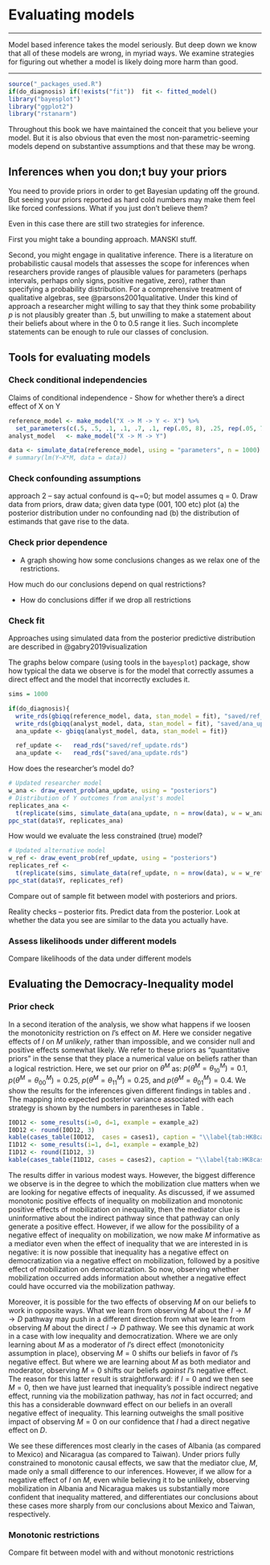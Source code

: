 # Evaluating models {#evaluation}

***

Model based inference takes the model seriously. But deep down we know that all of these models are wrong, in myriad ways. We examine strategies for figuring out whether a model is likely doing more harm than good.

***


```r
source("_packages_used.R")
if(do_diagnosis) if(!exists("fit"))  fit <- fitted_model()
library("bayesplot")
library("ggplot2")
library("rstanarm")
```


Throughout this book we have maintained the conceit that you believe your model. But it is also obvious that even the most non-parametric-seeming models depend on substantive assumptions and that these may be wrong. 

## Inferences when you don;t buy your priors

You need to provide priors in order to get Bayesian updating off the ground. But seeing your priors reported as hard cold numbers may make them feel like forced confessions. What if you just don't believe them?

Even in this case there are still two strategies for inference.

First you might take a bounding approach. MANSKI stuff.

Second, you might engage in qualitative inference. There is a literature on probabilistic causal models that assesses the scope for inferences when researchers provide ranges of plausible values for parameters (perhaps intervals, perhaps only signs, positive negative, zero), rather than specifying a probability distribution. For a comprehensive treatment of qualitative algebras, see @parsons2001qualitative. Under this kind of approach  a researcher might willing to say that they think some probability $p$ is not plausibly  greater than .5,  but unwilling to make a statement about their beliefs about where in the $0$ to $0.5$ range it lies. Such incomplete statements can be enough to rule our classes of conclusion.



## Tools for evaluating models

### Check conditional independencies

Claims of conditional independence - Show for whether there's a direct effect of X on Y

```r
reference_model <- make_model("X -> M -> Y <- X") %>%
  set_parameters(c(.5, .5, .1, .1, .7, .1, rep(.05, 8), .25, rep(.05, 7)))
analyst_model   <- make_model("X -> M -> Y")

data <- simulate_data(reference_model, using = "parameters", n = 1000)
# summary(lm(Y~X*M, data = data))
```

### Check confounding assumptions

approach 2 -- say actual confound is q~=0; but model  assumes q = 0. Draw data from priors, draw data; given data type (001, 100 etc) plot (a) the posterior distribution under no confounding nad (b) the distribution of estimands that gave rise to the data.  

### Check prior dependence


- A graph showing how some conclusions changes as we relax one of the restrictions.

How much do our conclusions depend on qual restrictions?

- How do conclusions differ if we drop all restrictions

### Check fit

Approaches using simulated data from the posterior predictive distribution  are described in @gabry2019visualization

The graphs below compare (using tools in the `bayesplot`) package, show how typical the data we observe is for the model that correctly assumes a direct effect and the model that incorrectly excludes it. 


```r
sims = 1000

if(do_diagnosis){
  write_rds(gbiqq(reference_model, data, stan_model = fit), "saved/ref_update.rds") 
  write_rds(gbiqq(analyst_model, data, stan_model = fit), "saved/ana_update.rds") 
  ana_update <- gbiqq(analyst_model, data, stan_model = fit)}

  ref_update <-   read_rds("saved/ref_update.rds") 
  ana_update <-   read_rds("saved/ana_update.rds") 
```


How does the researcher's model do?

```r
# Updated researcher model
w_ana <- draw_event_prob(ana_update, using = "posteriors")
# Distribution of Y outcomes from analyst's model
replicates_ana <- 
  t(replicate(sims, simulate_data(ana_update, n = nrow(data), w = w_ana)$Y))
ppc_stat(data$Y, replicates_ana)

```

How would we evaluate the less constrained (true) model?

```r
# Updated alternative model
w_ref <- draw_event_prob(ref_update, using = "posteriors")
replicates_ref <- 
  t(replicate(sims, simulate_data(ref_update, n = nrow(data), w = w_ref)$Y))
ppc_stat(data$Y, replicates_ref)
```

<!-- - Generate equivalent of an R^2. Using posterior, make predictions for all the cases, say, on Y. How much lower is the error from that prediction than from the  -->

Compare out of sample fit between model with posteriors and priors. 

Reality checks -- posterior fits. Predict data from the posterior. Look at whether the data you see are similar to the data you actually have. 

### Assess likelihoods under different models

Compare likelihoods of the data under different models



## Evaluating the Democracy-Inequality model


### Prior check
In a second iteration of the analysis, we show what happens if we loosen the monotonicity restriction on $I$'s effect on $M$. Here we  consider negative effects of $I$ on $M$ *unlikely*, rather than impossible, and we consider null and positive effects somewhat likely. We refer to these priors as "quantitative priors" in the sense that they place a numerical value on beliefs rather than a logical restriction. Here, we set our prior on $\theta^M$ as: $p(\theta^M=\theta^M_{10})=0.1$, $p(\theta^M=\theta^M_{00})=0.25$, $p(\theta^M=\theta^M_{11})=0.25$, and $p(\theta^M=\theta^M_{01})=0.4$. We show the results for the inferences given different findings in tables \ref{tab:HK8cases1quant} and \ref{tab:HK8cases2quant}. The mapping into expected posterior variance associated with each strategy is shown by the numbers in parentheses in  Table \ref{CaseLearn}.

```r
I0D12 <- some_results(i=0, d=1, example = example_a2)
I0D12 <- round(I0D12, 3)
kable(cases_table(I0D12,  cases = cases1), caption = "\\label{tab:HK8cases1quant} Four cases with low inequality and  democratization. Question of interest: Was low inequality a cause of democracy? Table shows posterior beliefs for different data for 4 cases given information on $M$ or $P$. Data from Haggard and Kaufman (2012). Analyses here use priors assuming quantitative restrictions.")
I1D12 <- some_results(i=1, d=1, example = example_b2)
I1D12 <- round(I1D12, 3)
kable(cases_table(I1D12, cases = cases2), caption = "\\label{tab:HK8cases2} Four cases with high inequality and  democratization. Question of interest: Was high inequality a cause of democratization? Table shows posterior beliefs for different data for 4 cases given information on $M$ or $P$. Data from Haggard and Kaufman (2012). Analyses here use priors assuming quantitative restrictions.")

```


The results differ in various modest ways. However, the biggest difference we observe is in the degree to which the mobilization clue matters when we are looking for negative effects of inequality. As discussed, if we assumed monotonic positive effects of inequality on mobilization and monotonic positive effects of mobilization on inequality, then the mediator clue is uninformative about the indirect pathway since that pathway can only generate a positive effect. However, if we allow for the possibility of a negative effect of inequality on mobilization, we now make $M$ informative as a mediator even when the effect of inequality that we are interested in is negative: it is now possible that inequality has a negative effect on democratization via a negative effect on mobilization, followed by a positive effect of mobilization on democratization. So now, observing whether mobilization occurred adds information about whether a negative effect could have occurred via the mobilization pathway. 

Moreover, it is possible for the two effects of observing $M$ on our beliefs to work in opposite ways. What we learn from observing $M$ about the $I \rightarrow M \rightarrow D$ pathway may push in a different direction from what we learn from observing $M$ about the direct $I \rightarrow D$ pathway. We see this dynamic at work in a case with low inequality and democratization. Where we are only learning about $M$ as a moderator of $I$'s direct effect (monotonicity assumption in place), observing $M=0$ shifts our beliefs in favor of $I$'s negative effect. But where we are learning about $M$ as both mediator and moderator, observing $M=0$ shifts our beliefs *against* $I$'s negative effect. The reason for this latter result is straightforward: if $I=0$ and we then see $M=0$, then we have just learned that inequality's possible indirect negative effect, running via the mobilization pathway, has *not* in fact occurred; and this has a considerable downward effect on our beliefs in an overall negative effect of inequality. This learning outweighs the small positive impact of observing $M=0$ on our confidence that $I$ had a direct negative effect on $D$.

We see these differences most clearly in the cases of Albania (as compared to Mexico) and Nicaragua (as compared to Taiwan). Under priors fully constrained to monotonic causal effects, we saw that the mediator clue, $M$, made only a small difference to our inferences. However, if we allow for a negative effect of $I$ on $M$, even while believing it to be unlikely, observing mobilization in Albania and Nicaragua makes us substantially more confident that inequality mattered, and differentiates our conclusions about these cases more sharply from our conclusions about Mexico and Taiwan, respectively. 


### Monotonic restrictions

Compare fit between model with and without monotonic restrictions


